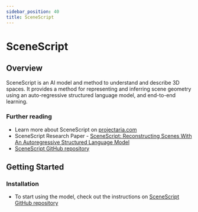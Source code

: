 ```yaml
---
sidebar_position: 40
title: SceneScript
---
```


# SceneScript

## Overview

SceneScript is an AI model and method to understand and describe 3D spaces.
It provides a method for representing and inferring scene geometry using an auto-regressive structured language model, and end-to-end learning.

### Further reading
* Learn more about SceneScript on [projectaria.com](https://www.projectaria.com/scenescript)
* SceneScript Research Paper - [SceneScript: Reconstructing Scenes With An Autoregressive Structured Language Model](https://arxiv.org/abs/2403.13064)
* [SceneScript GitHub repository](https://github.com/facebookresearch/scenescript)


## Getting Started
### Installation
* To start using the model, check out the instructions on [SceneScript GitHub repository](https://github.com/facebookresearch/scenescript?tab=readme-ov-file#installation)
